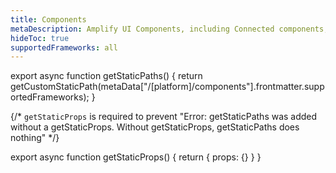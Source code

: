 ```yaml
---
title: Components
metaDescription: Amplify UI Components, including Connected components, Base components, Feedback components, Navigation components, Input components, Layout components, Utility components.
hideToc: true
supportedFrameworks: all
---
```



export async function getStaticPaths() {
  return getCustomStaticPath(metaData["/[platform]/components"].frontmatter.supportedFrameworks);
}

{/*  `getStaticProps` is required to prevent "Error: getStaticPaths was added without a getStaticProps. Without getStaticProps, getStaticPaths does nothing" */}

export async function getStaticProps() {
  return { props: {} }
}

<ComponentsGrid />
